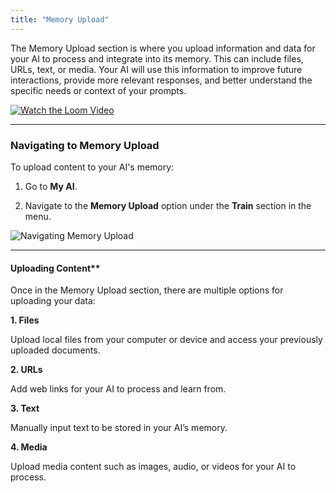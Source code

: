 ```yaml
---
title: "Memory Upload"
---
```


The Memory Upload section is where you upload information and data for your AI to process and integrate into its memory. This can include files, URLs, text, or media. Your AI will use this information to improve future interactions, provide more relevant responses, and better understand the specific needs or context of your prompts.

[![Watch the Loom Video](/images/memory-upload-tutorial.png)](https://www.loom.com/share/e6847bb9b00749bebf7d7dafb9b036ff?t=0)

***

### Navigating to Memory Upload

To upload content to your AI's memory:

1. Go to **My AI**.

2. Navigate to the **Memory Upload** option under the **Train** section in the menu.

<img alt="Navigating Memory Upload" classname="block dark:hidden" src="/images/navigating-memory-upload.gif" />

***

#### Uploading Content**

Once in the Memory Upload section, there are multiple options for uploading your data:

**1. Files**

Upload local files from your computer or device and access your previously uploaded documents.

**2. URLs**

Add web links for your AI to process and learn from.

**3. Text**

Manually input text to be stored in your AI’s memory.

**4. Media**

Upload media content such as images, audio, or videos for your AI to process.
